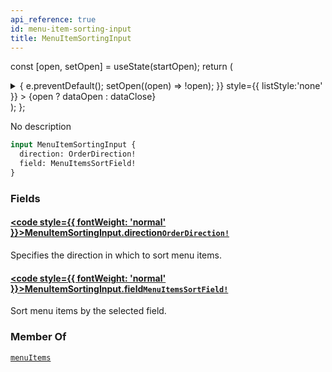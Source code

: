 ```yaml
---
api_reference: true
id: menu-item-sorting-input
title: MenuItemSortingInput
---
```






const [open, setOpen] = useState(startOpen);
return (
<details {...(open ? { open: true } : {})} className="details" style={{ border:'none', boxShadow:'none', background:'var(--ifm-background-color)' }}>
<summary
onClick={(e) => {
e.preventDefault();
setOpen((open) => !open);
}}
style={{ listStyle:'none' }} >
{open ? dataOpen : dataClose}
</summary>
{open && children}
</details>
);
};

No description

```graphql
input MenuItemSortingInput {
  direction: OrderDirection!
  field: MenuItemsSortField!
}
```

### Fields

#### [<code style={{ fontWeight: 'normal' }}>MenuItemSortingInput.<b>direction</b></code>](#)<Bullet />[`OrderDirection!`](../../../api-reference/miscellaneous/enums/order-direction.mdx) <Badge class="badge badge--secondary" text="non-null"/> <Badge class="badge badge--secondary" text="enum"/> <Badge class="badge badge--secondary" text="miscellaneous"/>

Specifies the direction in which to sort menu items.

#### [<code style={{ fontWeight: 'normal' }}>MenuItemSortingInput.<b>field</b></code>](#)<Bullet />[`MenuItemsSortField!`](../../../api-reference/miscellaneous/enums/menu-items-sort-field.mdx) <Badge class="badge badge--secondary" text="non-null"/> <Badge class="badge badge--secondary" text="enum"/> <Badge class="badge badge--secondary" text="miscellaneous"/>

Sort menu items by the selected field.

### Member Of

[`menuItems`](../../../api-reference/menu/queries/menu-items.mdx) <Badge class="badge badge--secondary" text="query"/>
